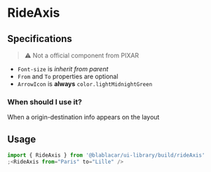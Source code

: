 

<Meta title="Rides|RideAxis" />

# RideAxis

<Preview>
  <Story name="Default">
    <RideAxis from="Düsseldorf International Airport, Düsseldorf" to="Cologne Bonn Airport, Köln" />
  </Story>
</Preview>

## Specifications

> ⚠️ Not a official component from PIXAR

- `Font-size` is _inherit from parent_
- `From` and `To` properties are optional
- `ArrowIcon` is **always** `color.lightMidnightGreen`

### When should I use it?

When a origin-destination info appears on the layout

## Usage

```jsx
import { RideAxis } from '@blablacar/ui-library/build/rideAxis'
;<RideAxis from="Paris" to="Lille" />
```

<Props of={RideAxis} />
